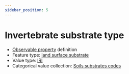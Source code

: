 ```yaml
---
sidebar_position: 5
---
```



# Invertebrate substrate type

- [Observable property](/viewers/dawe-vocabs?uri=https://linked.data.gov.au/def/nrm/64e03895-107f-4fca-adbd-26195a215d2a) definition
- Feature type: [land surface substrate](http://linked.data.gov.au/def/tern-cv/aef12cd6-3826-4988-a54c-8578d3fb4c8d)
- Value type: [IRI](https://w3id.org/tern/ontologies/tern/IRI)
- Categorical value collection: [Soils substrates codes](/viewers/dawe-vocabs?uri=https://linked.data.gov.au/def/nrm/91c83571-85ae-46bd-996e-f741dec1422c)

<Example
  protocolModule="invertebrate-wet-pitfall"
  observableProperty="https://linked.data.gov.au/def/nrm/64e03895-107f-4fca-adbd-26195a215d2a"
/>
